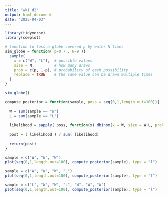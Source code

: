 ```yaml
---
title: "wk1_d2"
output: html_document
date: "2025-04-03"
---
```


```r
library(tidyverse)
library(cowplot)
```

```r
# function to toss a globe covered p by water N times
sim_globe = function( p=0.7 , N=9 ){
  sample(
    x = c("W", "L"),  # possible values
    size = N,         # how many draws
    prob = c(p, 1-p), # probability of each possibility
    replace = TRUE    # the same value can be drawn multiple times
  )
}

sim_globe()
```

```r
compute_posterior = function(sample, poss = seq(0,1,length.out=100)){
  
  W = sum(sample == "W")
  L = sum(sample == "L")
  
  likelihood = sapply( poss, function(x) dbinom(x = W, size = W+L, prob = x))
  
  post = ( likelihood ) / sum( likelihood)
  
  return(post)
}
```

```r
sample = c("W", "W", "W")
plot(seq(0,1,length.out=100), compute_posterior(sample), type = "l")

```

```r
sample = c("W", "W", "W", "L")
plot(seq(0,1,length.out=100), compute_posterior(sample), type = "l")
```

```r
sample = c("L", "W", "W", "L", "W", "W", "W")
plot(seq(0,1,length.out=100), compute_posterior(sample), type = "l")

```